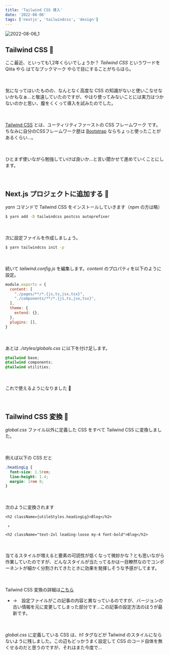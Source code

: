 ```yaml
---
title: 'Tailwind CSS 導入'
date: '2022-08-06'
tags: ['nextjs', 'tailwindcss', 'design']
---
```



![2022-08-06_1](/images/posts/2022-08-06/2022-08-06_1.png)

## Tailwind CSS 🎐
ここ最近、といっても1,2年くらいでしょうか？ *Tailwind CSS* というワードを Qiita やら はてなブックマーク やらで目にすることがちらほら。  

　

気になってはいたものの、なんとなく高度な CSS の知識がないと使いこなせないかもなぁ...と敬遠していたのですが、やはり使ってみないことには実力はつかないのかと思い、腹をくくって導入を試みたのでした。

　

[Tailwind CSS](https://tailwindcss.com/) とは、ユーティリティファーストの CSS フレームワーク です。ちなみに自分のCSSフレームワーク歴は [Bootstrap](https://getbootstrap.com/) ならちょっと使ったことがあるくらい...。

　

ひとまず使いながら勉強していけば良いか...と言い聞かせて進めていくことにします。

　

## Next.js プロジェクトに追加する 💫
*yarn* コマンドで Tailwind CSS をインストールしていきます（*npm* の方は略）

```bash
$ yarn add -D tailwindcss postcss autoprefixer
```

　

次に設定ファイルを作成しましょう。

```bash
$ yarn tailwindcss init -p
```

　

続いて *tailwind.config.js* を編集します。*content* のプロパティを以下のように設定。

```javascript/tailwind.config.js
module.exports = {
  content: [
    "./pages/**/*.{js,ts,jsx,tsx}",
    "./components/**/*.{js,ts,jsx,tsx}",
  ],
  theme: {
    extend: {},
  },
  plugins: [],
}
```

　

あとは *./styles/globals.css* に以下を付け足します。

```css
@tailwind base;
@tailwind components;
@tailwind utilities;
```


　

これで使えるようになりました 🎉

　

## Tailwind CSS 変換 🔨
*global.css* ファイル以外に定義した CSS をすべて Tailwind CSS に変換しました。

　

例えば以下の CSS だと

```css
.headingLg {
  font-size: 1.5rem;
  line-height: 1.4;
  margin: 1rem 0;
}
```

　

次のように変換されます

```tsx
<h2 className={utileStyles.headingLg}>Blog</h2>

 ↓

<h2 className="text-2xl leading-loose my-4 font-bold">Blog</h2>
```

　

当てるスタイルが増えると要素の可読性が低くなって微妙かな？とも思いながら作業していたのですが、どんなスタイルが当たってるかは一目瞭然なのでコンポーネントが細かく分割されてきたときに効果を発揮しそうな予感がしてます。

　

Tailwind CSS 変換の詳細は[こちら](https://github.com/moto-sbt/nextjs-blog/pull/35/files)  
- →　設定ファイルがこの記事の内容と異なっているのですが、バージョンの古い情報を元に変更してしまった部分です...この記事の設定方法のほうが最新です。

　

*global.css* に定義している CSS は、*h1* タグなどが Tailwind のスタイルにならないように残しました。この辺もどっかうまく設定して CSS のコード自体を無くせるのだと思うのですが、それはまた今度で...
